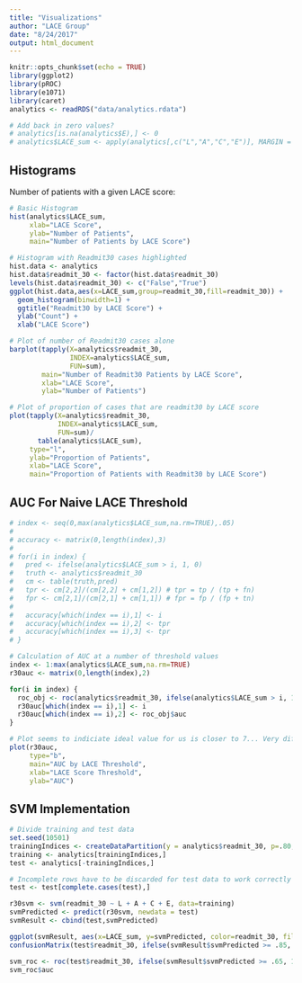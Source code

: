 ```yaml
---
title: "Visualizations"
author: "LACE Group"
date: "8/24/2017"
output: html_document
---
```


```r
knitr::opts_chunk$set(echo = TRUE)
library(ggplot2)
library(pROC)
library(e1071)
library(caret)
analytics <- readRDS("data/analytics.rdata")

# Add back in zero values?
# analytics[is.na(analytics$E),] <- 0
# analytics$LACE_sum <- apply(analytics[,c("L","A","C","E")], MARGIN = 1, sum)

```

## Histograms

Number of patients with a given LACE score:

```r

# Basic Histogram
hist(analytics$LACE_sum,
     xlab="LACE Score",
     ylab="Number of Patients",
     main="Number of Patients by LACE Score")

# Histogram with Readmit30 cases highlighted
hist.data <- analytics
hist.data$readmit_30 <- factor(hist.data$readmit_30)
levels(hist.data$readmit_30) <- c("False","True")
ggplot(hist.data,aes(x=LACE_sum,group=readmit_30,fill=readmit_30)) +
  geom_histogram(binwidth=1) + 
  ggtitle("Readmit30 by LACE Score") + 
  ylab("Count") + 
  xlab("LACE Score")

# Plot of number of Readmit30 cases alone
barplot(tapply(X=analytics$readmit_30, 
               INDEX=analytics$LACE_sum, 
               FUN=sum),
        main="Number of Readmit30 Patients by LACE Score",
        xlab="LACE Score",
        ylab="Number of Patients")

# Plot of proportion of cases that are readmit30 by LACE score
plot(tapply(X=analytics$readmit_30,
            INDEX=analytics$LACE_sum,
            FUN=sum)/
       table(analytics$LACE_sum),
     type="l",
     ylab="Proportion of Patients",
     xlab="LACE Score",
     main="Proportion of Patients with Readmit30 by LACE Score")

```

## AUC For Naive LACE Threshold

```r
# index <- seq(0,max(analytics$LACE_sum,na.rm=TRUE),.05)
# 
# accuracy <- matrix(0,length(index),3)
# 
# for(i in index) {
#   pred <- ifelse(analytics$LACE_sum > i, 1, 0)
#   truth <- analytics$readmit_30
#   cm <- table(truth,pred)
#   tpr <- cm[2,2]/(cm[2,2] + cm[1,2]) # tpr = tp / (tp + fn)
#   fpr <- cm[2,1]/(cm[2,1] + cm[1,1]) # fpr = fp / (fp + tn)
#   
#   accuracy[which(index == i),1] <- i
#   accuracy[which(index == i),2] <- tpr
#   accuracy[which(index == i),3] <- tpr
# }

# Calculation of AUC at a number of threshold values
index <- 1:max(analytics$LACE_sum,na.rm=TRUE)
r30auc <- matrix(0,length(index),2)

for(i in index) {
  roc_obj <- roc(analytics$readmit_30, ifelse(analytics$LACE_sum > i, 1, 0))
  r30auc[which(index == i),1] <- i
  r30auc[which(index == i),2] <- roc_obj$auc
}

# Plot seems to indiciate ideal value for us is closer to 7... Very different.
plot(r30auc,
     type="b",
     main="AUC by LACE Threshold",
     xlab="LACE Score Threshold",
     ylab="AUC")

```

## SVM Implementation

```r
# Divide training and test data
set.seed(10501)
trainingIndices <- createDataPartition(y = analytics$readmit_30, p=.80, list=FALSE)
training <- analytics[trainingIndices,]
test <- analytics[-trainingIndices,]

# Incomplete rows have to be discarded for test data to work correctly
test <- test[complete.cases(test),] 

r30svm <- svm(readmit_30 ~ L + A + C + E, data=training)
svmPredicted <- predict(r30svm, newdata = test)
svmResult <- cbind(test,svmPredicted)

ggplot(svmResult, aes(x=LACE_sum, y=svmPredicted, color=readmit_30, fill=readmit_30)) + geom_jitter()
confusionMatrix(test$readmit_30, ifelse(svmResult$svmPredicted >= .85, 1, 0))

svm_roc <- roc(test$readmit_30, ifelse(svmResult$svmPredicted >= .65, 1, 0))
svm_roc$auc
```
